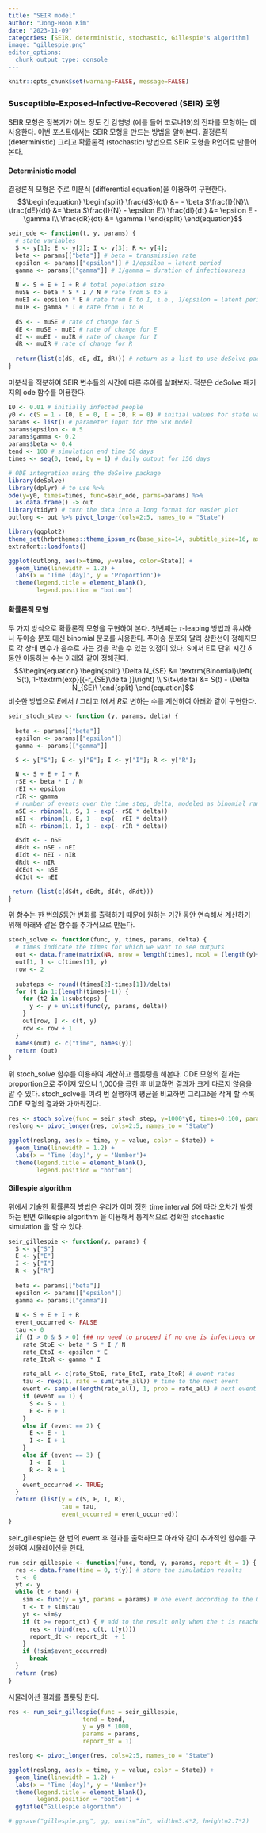 ```yaml
---
title: "SEIR model"
author: "Jong-Hoon Kim"
date: "2023-11-09"
categories: [SEIR, deterministic, stochastic, Gillespie's algorithm]
image: "gillespie.png"
editor_options: 
  chunk_output_type: console
---
```


```r
knitr::opts_chunk$set(warning=FALSE, message=FALSE) 
```

### Susceptible-Exposed-Infective-Recovered (SEIR) 모형

SEIR 모형은 잠복기가 어느 정도 긴 감염병 (예를 들어 코로나19)의 전파를 모형하는 데 사용한다. 이번 포스트에서는 SEIR 모형을 만드는 방법을 알아본다. 결정론적 (deterministic) 그리고 확률론적 (stochastic) 방법으로 SEIR 모형을 R언어로 만들어 본다. 

#### Deterministic model

결정론적 모형은 주로 미분식 (differential equation)을 이용하여 구현한다. 
$$\begin{equation} \begin{split}  \frac{dS}{dt} &= - \beta S\frac{I}{N}\\ \frac{dE}{dt} &= \beta S\frac{I}{N} - \epsilon E\\ \frac{dI}{dt} &= \epsilon E - \gamma I\\ \frac{dR}{dt} &= \gamma I \end{split} \end{equation}$$

```r
seir_ode <- function(t, y, params) {
  # state variables 
  S <- y[1]; E <- y[2]; I <- y[3]; R <- y[4];
  beta <- params[["beta"]] # beta = transmission rate
  epsilon <- params[["epsilon"]] # 1/epsilon = latent period
  gamma <- params[["gamma"]] # 1/gamma = duration of infectiousness
  
  N <- S + E + I + R # total population size
  muSE <- beta * S * I / N # rate from S to E
  muEI <- epsilon * E # rate from E to I, i.e., 1/epsilon = latent period
  muIR <- gamma * I # rate from I to R
  
  dS <- - muSE # rate of change for S
  dE <- muSE - muEI # rate of change for E
  dI <- muEI - muIR # rate of change for I
  dR <- muIR # rate of change for R
  
  return(list(c(dS, dE, dI, dR))) # return as a list to use deSolve package
}
```

미분식을 적분하여 SEIR 변수들의 시간에 따른 추이를 살펴보자. 적분은 deSolve 패키지의 ode 함수를 이용한다. 
```r
I0 <- 0.01 # initially infected people
y0 <- c(S = 1 - I0, E = 0, I = I0, R = 0) # initial values for state variables
params <- list() # parameter input for the SIR model
params$epsilon <- 0.5
params$gamma <- 0.2
params$beta <- 0.4  
tend <- 100 # simulation end time 50 days
times <- seq(0, tend, by = 1) # daily output for 150 days

# ODE integration using the deSolve package
library(deSolve)
library(dplyr) # to use %>%
ode(y=y0, times=times, func=seir_ode, parms=params) %>%
  as.data.frame() -> out
library(tidyr) # turn the data into a long format for easier plot
outlong <- out %>% pivot_longer(cols=2:5, names_to = "State")

library(ggplot2)
theme_set(hrbrthemes::theme_ipsum_rc(base_size=14, subtitle_size=16, axis_title_size=12))
extrafont::loadfonts()

ggplot(outlong, aes(x=time, y=value, color=State)) +
  geom_line(linewidth = 1.2) +
  labs(x = 'Time (day)', y = 'Proportion')+
  theme(legend.title = element_blank(),
        legend.position = "bottom") 
```


#### 확률론적 모형

두 가지 방식으로 확률론적 모형을 구현하여 본다. 첫번째는  $\tau$-leaping 방법과 유사하나 푸아송 분포 대신 binomial 분포를 사용한다. 푸아송 분포와 달리 상한선이 정해지므로 각 상태 변수가 음수로 가는 것을 막을 수 있는 잇점이 있다.  S에서 E로 단위 시간 $\delta$ 동안 이동하는 수는 아래와 같이 정해진다. 
$$\begin{equation} \begin{split}  \Delta N_{SE} &= \textrm{Binomial}\left( S(t), 1-\textrm{exp}[{-r_{SE}\delta }]\right) \\ S(t+\delta) &= S(t) - \Delta N_{SE}\ \end{split} \end{equation}$$
비슷한 방법으로  $E$에서 $I$ 그리고 $I$에서  $R$로 변하는 수를 계산하여 아래와 같이 구현한다. 

```r
seir_stoch_step <- function (y, params, delta) {
  
  beta <- params[["beta"]]
  epsilon <- params[["epsilon"]]
  gamma <- params[["gamma"]] 

  S <- y["S"]; E <- y["E"]; I <- y["I"]; R <- y["R"];

  N <- S + E + I + R
  rSE <- beta * I / N
  rEI <- epsilon
  rIR <- gamma
  # number of events over the time step, delta, modeled as binomial random variable		
  nSE <- rbinom(1, S, 1 - exp(- rSE * delta))
  nEI <- rbinom(1, E, 1 - exp(- rEI * delta))
  nIR <- rbinom(1, I, 1 - exp(- rIR * delta))

  dSdt <- - nSE
  dEdt <- nSE - nEI
  dIdt <- nEI - nIR
  dRdt <- nIR
  dCEdt <- nSE
  dCIdt <- nEI

 return (list(c(dSdt, dEdt, dIdt, dRdt)))
}
```

위 함수는 한 번의$\delta$동안 변화를 출력하기 때문에 원하는 기간 동안 연속해서 계산하기 위해 아래와 같은 함수를 추가적으로 만든다.

```r
stoch_solve <- function(func, y, times, params, delta) {
  # times indicate the times for which we want to see outputs
  out <- data.frame(matrix(NA, nrow = length(times), ncol = (length(y)+1)))
  out[1, ] <- c(times[1], y)
  row <- 2
  
  substeps <- round((times[2]-times[1])/delta)
  for (t in 1:(length(times)-1)) {
    for (t2 in 1:substeps) {
      y <- y + unlist(func(y, params, delta))
    }
    out[row, ] <- c(t, y)
    row <- row + 1
  }
  names(out) <- c("time", names(y))
  return (out)
}
```

위 stoch_solve 함수를 이용하여 계산하고 플롯팅을 해본다. ODE 모형의 결과는 proportion으로 주어져 있으니 1,000을 곱한 후 비교하면 결과가 크게 다르지 않음을 알 수 있다.  stoch_solve를 여려 번 실행하여 평균을 비교하면 그리고$\delta$을 작게 할 수록 ODE 모형의 결과와 가까워진다.


```r
res <- stoch_solve(func = seir_stoch_step, y=1000*y0, times=0:100, params = params, delta=0.2)
reslong <- pivot_longer(res, cols=2:5, names_to = "State")

ggplot(reslong, aes(x = time, y = value, color = State)) +
  geom_line(linewidth = 1.2) +
  labs(x = 'Time (day)', y = 'Number')+
  theme(legend.title = element_blank(),
        legend.position = "bottom") 
```


#### Gillespie algorithm

위에서 기술한 확률론적 방법은 우리가 이미 정한 time interval $\delta$에 따라 오차가 발생하는 반면 Gillespie algorithm 을 이용해서 통계적으로 정확한 stochastic simulation 을 할 수 있다.
```r
seir_gillespie <- function(y, params) {
  S <- y["S"]
  E <- y["E"]
  I <- y["I"]
  R <- y["R"]
  
  beta <- params[["beta"]]
  epsilon <- params[["epsilon"]]
  gamma <- params[["gamma"]]
  
  N <- S + E + I + R
  event_occurred <- FALSE
  tau <- 0
  if (I > 0 & S > 0) {## no need to proceed if no one is infectious or no one is susceptible
    rate_StoE <- beta * S * I / N
    rate_EtoI <- epsilon * E
    rate_ItoR <- gamma * I
    
    rate_all <- c(rate_StoE, rate_EtoI, rate_ItoR) # event rates
    tau <- rexp(1, rate = sum(rate_all)) # time to the next event
    event <- sample(length(rate_all), 1, prob = rate_all) # next event
    if (event == 1) {
      S <- S - 1
      E <- E + 1
    }
    else if (event == 2) {
      E <- E - 1
      I <- I + 1
    }
    else if (event == 3) {
      I <- I - 1
      R <- R + 1
    }
    event_occurred <- TRUE;
  }
  return (list(y = c(S, E, I, R),
               tau = tau,
               event_occurred = event_occurred))
}
```


seir_gillespie는 한 번의 event 후 결과를 출력하므로 아래와 같이 추가적인 함수를 구성하여 시물레이션을 한다.

```r
run_seir_gillespie <- function(func, tend, y, params, report_dt = 1) {
  res <- data.frame(time = 0, t(y)) # store the simulation results
  t <- 0
  yt <- y
  while (t < tend) {
    sim <- func(y = yt, params = params) # one event according to the Gillespie algorithm
    t <- t + sim$tau
    yt <- sim$y
    if (t >= report_dt) { # add to the result only when the t is reaches report dt
      res <- rbind(res, c(t, t(yt)))
      report_dt <- report_dt  + 1
    }
    if (!sim$event_occurred)
      break
  }
  return (res)
}
```

시물레이션 결과를 플롯팅 한다. 

```r
res <- run_seir_gillespie(func = seir_gillespie, 
                     tend = tend, 
                     y = y0 * 1000, 
                     params = params, 
                     report_dt = 1)

reslong <- pivot_longer(res, cols=2:5, names_to = "State")

ggplot(reslong, aes(x = time, y = value, color = State)) +
  geom_line(linewidth = 1.2) +
  labs(x = 'Time (day)', y = 'Number')+
  theme(legend.title = element_blank(),
        legend.position = "bottom") + 
  ggtitle("Gillespie algorithm")

# ggsave("gillespie.png", gg, units="in", width=3.4*2, height=2.7*2)
```

